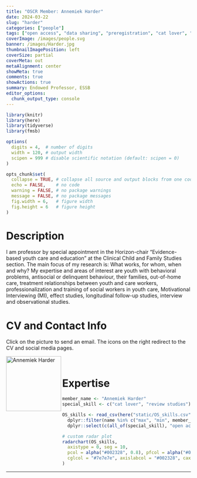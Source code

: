 ```yaml
---
title: "OSCR Member: Annemiek Harder"
date: 2024-03-22
slug: "harder"
categories: ["people"]
tags: ["open access", "data sharing", "preregistration", "cat lover", "review studies", "school-essb"] # top 3 categories + unique + school
coverImage: /images/people.svg
banner: /images/Harder.jpg
thumbnailImagePosition: left
coverSize: partial
coverMeta: out
metaAlignment: center
showMeta: true
comments: true
showActions: true
summary: Endowed Professor, ESSB
editor_options: 
  chunk_output_type: console
---
```


```r

library(knitr)
library(here)
library(tidyverse)
library(fmsb)

options(
  digits = 4,  # number of digits
  width = 120, # output width
  scipen = 999 # disable scientific notation (default: scipen = 0)
)

opts_chunk$set(
  collapse = TRUE, # collapse all source and output blocks from one code chunk into a single block
  echo = FALSE,    # no code
  warning = FALSE, # no package warnings
  message = FALSE, # no package messages
  fig.width = 6,   # figure width
  fig.height = 6   # figure height
)

```

# Description

I am professor by special appointment in the Horizon-chair "Evidence-based youth care and education" at the Clinical Child and Family Studies section. The main focus of my research is: What works, for whom, when and why? My expertise and areas of interest are youth with behavioral problems, antisocial or delinquent behaviour, their families, out-of-home care, treatment relationships between youth and care workers, professionalization and training of social workers in youth care, Motivational Interviewing (MI), effect studies, longitudinal follow-up studies, interview and observational studies.

# CV and Contact Info

Click on the picture to send an email. The icons on the right redirect to the CV and social media pages.

<!-- EMAIL -->
<p>
  <a href="mailto:harder@essb.eur.nl">
  <img border="0" alt="Annemiek Harder" src="/images/Harder.jpg" width="150" height="150" align="left">
  </a>
</p>

<!-- CV -->
<p align="center">
  <a href="https://www.eur.nl/people/annemiek-harder" class="fa fa-file fa-2x" style="color:#00B969;">
  </a>
</p>

<!-- LINKEDIN -->
<p align="center">
  <a href="https://www.linkedin.com/in/annemiek-harder🍀👀-8b3916122/" class="fa fa-linkedin fa-2x" style="color:#000000;">
  </a>
</p>

<!-- RESEARCHGATE -->
<p align="center">
  <a href="https://www.researchgate.net/profile/Annemiek-Harder" class="ai ai-researchgate fa-2x" style="color:#000000;">
  </a>
</p>

<BR>

# Expertise

```r

member_name <- "Annemiek Harder"
special_skill <- c("cat lover", "review studies")

OS_skills <- read_csv(here("static/OS_skills.csv")) %>%
  dplyr::filter(name %in% c("max", "min", member_name)) %>%
  dplyr::select(c(all_of(special_skill), "open access", "open source software", "data management", "reproducible analysis", "data sharing", "preregistration"))

# custom radar plot
radarchart(OS_skills,
  axistype = 0, seg = 10,
  pcol = alpha("#002328", 0.8), pfcol = alpha("#00B969", 0.6), plwd = 4, centerzero = TRUE, # polygon
  cglcol = "#7e7e7e", axislabcol = "#002328", caxislabels = seq(0, 10, 2), cglwd = 0.8 # grid
)

```

***


